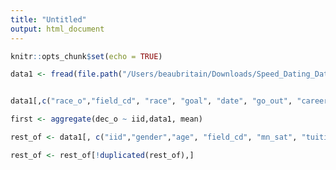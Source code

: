 ```yaml
---
title: "Untitled"
output: html_document
---
```


```r
knitr::opts_chunk$set(echo = TRUE)
```

```r
data1 <- fread(file.path("/Users/beaubritain/Downloads/Speed_Dating_Data.csv"))


data1[,c("race_o","field_cd", "race", "goal", "date", "go_out", "career_c", "met", "dec", "length", "numdat_2", "gender", "condtn")]<-lapply(data[,c("race_o","field_cd", "race", "goal", "date", "go_out", "career_c", "met", "dec", "length", "numdat_2", "gender", "condtn")], as.factor)

```

```r
first <- aggregate(dec_o ~ iid,data1, mean)

rest_of <- data1[, c("iid","gender","age", "field_cd", "mn_sat", "tuition", "imprace", "income", "goal", "date", "go_out", "career_c", "match_es","sports", "tvsports", "exercise", "dining", "museums", "art", "hiking", "gaming", "clubbing", "reading", "tv", "theater", "movies", "concerts", "music", "shopping", "yoga")]

rest_of <- rest_of[!duplicated(rest_of),]


```

